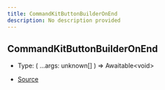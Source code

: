 ```yaml
---
title: CommandKitButtonBuilderOnEnd
description: No description provided
---
```


## CommandKitButtonBuilderOnEnd

- Type: (
  ...args: unknown\[]
  ) => Awaitable\<void>

- [Source](https://github.com/underctrl-io/commandkit/blob/4bec6eb15c6d8d01a8ef971868bc7d589a20269e/packages/commandkit/src/components/ButtonKit.ts#L21)
